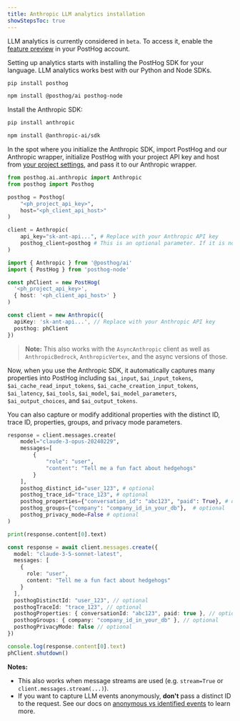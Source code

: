 ```yaml
---
title: Anthropic LLM analytics installation
showStepsToc: true
---
```



LLM analytics is currently considered in `beta`. To access it, enable the [feature preview](https://app.posthog.com/settings/user-feature-previews#llm-observability) in your PostHog account.

<Steps>

<Step title="Install the PostHog SDK" badge="required">

Setting up analytics starts with installing the PostHog SDK for your language. LLM analytics works best with our Python and Node SDKs. 

<MultiLanguage>

```bash file=Python
pip install posthog
```

```bash file=Node
npm install @posthog/ai posthog-node
```

</MultiLanguage>

</Step>

<Step title="Install the Anthropic SDK" badge="required">

Install the Anthropic SDK:

<MultiLanguage>

```bash file=Python
pip install anthropic
```

```bash file=Node
npm install @anthropic-ai/sdk
```

</MultiLanguage>

<LLMsSDKsCallout />

</Step>

<Step title="Initialize PostHog and the Anthropic wrapper" badge="required">

In the spot where you initialize the Anthropic SDK, import PostHog and our Anthropic wrapper, initialize PostHog with your project API key and host from [your project settings](https://app.posthog.com/settings/project), and pass it to our Anthropic wrapper.

<MultiLanguage>

```python 
from posthog.ai.anthropic import Anthropic
from posthog import Posthog

posthog = Posthog(
    "<ph_project_api_key>",
    host="<ph_client_api_host>"
)

client = Anthropic(
    api_key="sk-ant-api...", # Replace with your Anthropic API key
    posthog_client=posthog # This is an optional parameter. If it is not provided, a default client will be used.
)
``` 

```typescript
import { Anthropic } from '@posthog/ai'
import { PostHog } from 'posthog-node'

const phClient = new PostHog(
  '<ph_project_api_key>',
  { host: '<ph_client_api_host>' }
)

const client = new Anthropic({
  apiKey: 'sk-ant-api...', // Replace with your Anthropic API key
  posthog: phClient
})
```

</MultiLanguage>

> **Note:** This also works with the `AsyncAnthropic` client as well as `AnthropicBedrock`, `AnthropicVertex`, and the async versions of those.

</Step>

<Step title="Call Anthropic LLMs" badge="required">

Now, when you use the Anthropic SDK, it automatically captures many properties into PostHog including `$ai_input`, `$ai_input_tokens`, `$ai_cache_read_input_tokens`, `$ai_cache_creation_input_tokens`, `$ai_latency`, `$ai_tools`, `$ai_model`, `$ai_model_parameters`, `$ai_output_choices`, and `$ai_output_tokens`.

You can also capture or modify additional properties with the distinct ID, trace ID, properties, groups, and privacy mode parameters.

<MultiLanguage>

```python
response = client.messages.create(
    model="claude-3-opus-20240229",
    messages=[
        {
            "role": "user",
            "content": "Tell me a fun fact about hedgehogs"
        }
    ],
    posthog_distinct_id="user_123", # optional
    posthog_trace_id="trace_123", # optional
    posthog_properties={"conversation_id": "abc123", "paid": True}, # optional
    posthog_groups={"company": "company_id_in_your_db"},  # optional 
    posthog_privacy_mode=False # optional
)

print(response.content[0].text)
```

```typescript
const response = await client.messages.create({
  model: "claude-3-5-sonnet-latest",
  messages: [
    {
      role: "user",
      content: "Tell me a fun fact about hedgehogs"
    }
  ],
  posthogDistinctId: "user_123", // optional
  posthogTraceId: "trace_123", // optional
  posthogProperties: { conversationId: "abc123", paid: true }, // optional
  posthogGroups: { company: "company_id_in_your_db" }, // optional
  posthogPrivacyMode: false // optional
})

console.log(response.content[0].text)
phClient.shutdown() 
```

</MultiLanguage>

**Notes:** 
- This also works when message streams are used (e.g. `stream=True` or `client.messages.stream(...)`).
- If you want to capture LLM events anonymously, **don't** pass a distinct ID to the request. See our docs on [anonymous vs identified events](/docs/data/anonymous-vs-identified-events) to learn more. 

</Step>

<VerifyLLMEventsStep />

</Steps>